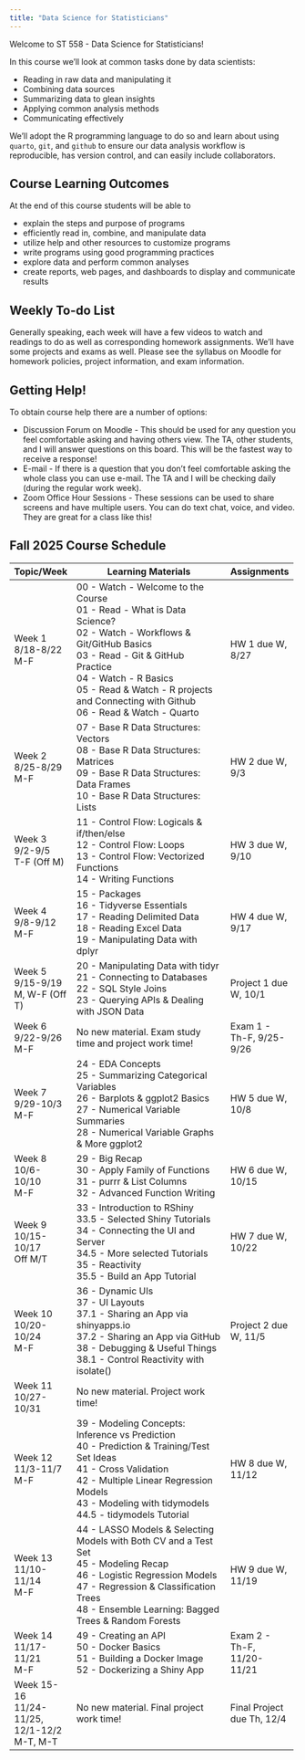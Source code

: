 ```yaml
---
title: "Data Science for Statisticians"
---
```


Welcome to ST 558 - Data Science for Statisticians!

In this course we'll look at common tasks done by data scientists:

-   Reading in raw data and manipulating it
-   Combining data sources
-   Summarizing data to glean insights
-   Applying common analysis methods
-   Communicating effectively

We'll adopt the R programming language to do so and learn about using `quarto`, `git`, and `github` to ensure our data analysis workflow is reproducible, has version control, and can easily include collaborators.

## Course Learning Outcomes

At the end of this course students will be able to

-   explain the steps and purpose of programs
-   efficiently read in, combine, and manipulate data
-   utilize help and other resources to customize programs
-   write programs using good programming practices
-   explore data and perform common analyses
-   create reports, web pages, and dashboards to display and communicate results

## Weekly To-do List

Generally speaking, each week will have a few videos to watch and readings to do as well as corresponding homework assignments. We'll have some projects and exams as well. Please see the syllabus on Moodle for homework policies, project information, and exam information.

## Getting Help!

To obtain course help there are a number of options:

-   Discussion Forum on Moodle - This should be used for any question you feel comfortable asking and having others view. The TA, other students, and I will answer questions on this board. This will be the fastest way to receive a response!\
-   E-mail - If there is a question that you don't feel comfortable asking the whole class you can use e-mail. The TA and I will be checking daily (during the regular work week).
-   Zoom Office Hour Sessions - These sessions can be used to share screens and have multiple users. You can do text chat, voice, and video. They are great for a class like this!

## Fall 2025 Course Schedule

+--------------------------+---------------------------------------------------------------------------------------------------------------+----------------------------+
| Topic/Week               | Learning Materials                                                                                            | Assignments                |
+==========================+===============================================================================================================+============================+
| Week 1\                  | 00 - Watch - Welcome to the Course\                                                                           | HW 1 due W, 8/27           |
| 8/18-8/22\               | 01 - Read - What is Data Science?\                                                                            |                            |
| M-F                      | 02 - Watch - Workflows & Git/GitHub Basics\                                                                   |                            |
|                          | 03 - Read - Git & GitHub Practice\                                                                            |                            |
|                          | 04 - Watch - R Basics\                                                                                        |                            |
|                          | 05 - Read & Watch - R projects and Connecting with Github\                                                    |                            |
|                          | 06 - Read & Watch - Quarto                                                                                    |                            |
+--------------------------+---------------------------------------------------------------------------------------------------------------+----------------------------+
| Week 2\                  | 07 - Base R Data Structures: Vectors\                                                                         | HW 2 due W, 9/3            |
| 8/25-8/29\               | 08 - Base R Data Structures: Matrices\                                                                        |                            |
| M-F                      | 09 - Base R Data Structures: Data Frames\                                                                     |                            |
|                          | 10 - Base R Data Structures: Lists                                                                            |                            |
+--------------------------+---------------------------------------------------------------------------------------------------------------+----------------------------+
| Week 3\                  | 11 - Control Flow: Logicals & if/then/else\                                                                   | HW 3 due W, 9/10           |
| 9/2-9/5\                 | 12 - Control Flow: Loops\                                                                                     |                            |
| T-F (Off M)              | 13 - Control Flow: Vectorized Functions\                                                                      |                            |
|                          | 14 - Writing Functions                                                                                        |                            |
+--------------------------+---------------------------------------------------------------------------------------------------------------+----------------------------+
| Week 4\                  | 15 - Packages\                                                                                                | HW 4 due W, 9/17           |
| 9/8-9/12\                | 16 - Tidyverse Essentials\                                                                                    |                            |
| M-F                      | 17 - Reading Delimited Data\                                                                                  |                            |
|                          | 18 - Reading Excel Data\                                                                                      |                            |
|                          | 19 - Manipulating Data with dplyr                                                                             |                            |
+--------------------------+---------------------------------------------------------------------------------------------------------------+----------------------------+
| Week 5\                  | 20 - Manipulating Data with tidyr\                                                                            | Project 1 due W, 10/1      |
| 9/15-9/19\               | 21 - Connecting to Databases\                                                                                 |                            |
| M, W-F (Off T)           | 22 - SQL Style Joins\                                                                                         |                            |
|                          | 23 - Querying APIs & Dealing with JSON Data                                                                   |                            |
+--------------------------+---------------------------------------------------------------------------------------------------------------+----------------------------+
| Week 6\                  | No new material. Exam study time and project work time!                                                       | Exam 1 - Th-F, 9/25-9/26   |
| 9/22-9/26\               |                                                                                                               |                            |
| M-F                      |                                                                                                               |                            |
+--------------------------+---------------------------------------------------------------------------------------------------------------+----------------------------+
| Week 7\                  | 24 - EDA Concepts\                                                                                            | HW 5 due W, 10/8           |
| 9/29-10/3\               | 25 - Summarizing Categorical Variables\                                                                       |                            |
| M-F                      | 26 - Barplots & ggplot2 Basics\                                                                               |                            |
|                          | 27 - Numerical Variable Summaries\                                                                            |                            |
|                          | 28 - Numerical Variable Graphs & More ggplot2                                                                 |                            |
+--------------------------+---------------------------------------------------------------------------------------------------------------+----------------------------+
| Week 8\                  | 29 - Big Recap\                                                                                               | HW 6 due W, 10/15          |
| 10/6-10/10\              | 30 - Apply Family of Functions\                                                                               |                            |
| M-F                      | 31 - purrr & List Columns\                                                                                    |                            |
|                          | 32 - Advanced Function Writing                                                                                |                            |
+--------------------------+---------------------------------------------------------------------------------------------------------------+----------------------------+
| Week 9\                  | 33 - Introduction to RShiny\                                                                                  | HW 7 due W, 10/22          |
| 10/15-10/17\             | 33.5 - Selected Shiny Tutorials\                                                                              |                            |
| Off M/T                  | 34 - Connecting the UI and Server\                                                                            |                            |
|                          | 34.5 - More selected Tutorials\                                                                               |                            |
|                          | 35 - Reactivity\                                                                                              |                            |
|                          | 35.5 - Build an App Tutorial                                                                                  |                            |
+--------------------------+---------------------------------------------------------------------------------------------------------------+----------------------------+
| Week 10\                 | 36 - Dynamic UIs\                                                                                             | Project 2 due W, 11/5      |
| 10/20-10/24\             | 37 - UI Layouts\                                                                                              |                            |
| M-F                      | 37.1 - Sharing an App via shinyapps.io\                                                                       |                            |
|                          | 37.2 - Sharing an App via GitHub\                                                                             |                            |
|                          | 38 - Debugging & Useful Things\                                                                               |                            |
|                          | 38.1 - Control Reactivity with isolate()                                                                      |                            |
+--------------------------+---------------------------------------------------------------------------------------------------------------+----------------------------+
| Week 11\                 | No new material. Project work time!                                                                           |                            |
| 10/27-10/31              |                                                                                                               |                            |
+--------------------------+---------------------------------------------------------------------------------------------------------------+----------------------------+
| Week 12\                 | 39 - Modeling Concepts: Inference vs Prediction\                                                              | HW 8 due W, 11/12          |
| 11/3-11/7\               | 40 - Prediction & Training/Test Set Ideas\                                                                    |                            |
| M-F                      | 41 - Cross Validation\                                                                                        |                            |
|                          | 42 - Multiple Linear Regression Models\                                                                       |                            |
|                          | 43 - Modeling with tidymodels\                                                                                |                            |
|                          | 44.5 - tidymodels Tutorial                                                                                    |                            |
+--------------------------+---------------------------------------------------------------------------------------------------------------+----------------------------+
| Week 13\                 | 44 - LASSO Models & Selecting Models with Both CV and a Test Set\                                             | HW 9 due W, 11/19          |
| 11/10-11/14\             | 45 - Modeling Recap\                                                                                          |                            |
| M-F                      | 46 - Logistic Regression Models\                                                                              |                            |
|                          | 47 - Regression & Classification Trees\                                                                       |                            |
|                          | 48 - Ensemble Learning: Bagged Trees & Random Forests                                                         |                            |
+--------------------------+---------------------------------------------------------------------------------------------------------------+----------------------------+
| Week 14\                 | 49 - Creating an API\                                                                                         | Exam 2 - Th-F, 11/20-11/21 |
| 11/17-11/21\             | 50 - Docker Basics\                                                                                           |                            |
| M-F                      | 51 - Building a Docker Image\                                                                                 |                            |
|                          | 52 - Dockerizing a Shiny App                                                                                  |                            |
+--------------------------+---------------------------------------------------------------------------------------------------------------+----------------------------+
| Week 15-16\              | No new material. Final project work time!                                                                     | Final Project due Th, 12/4 |
| 11/24-11/25, 12/1-12/2\  |                                                                                                               |                            |
| M-T, M-T                 |                                                                                                               |                            |
+--------------------------+---------------------------------------------------------------------------------------------------------------+----------------------------+
